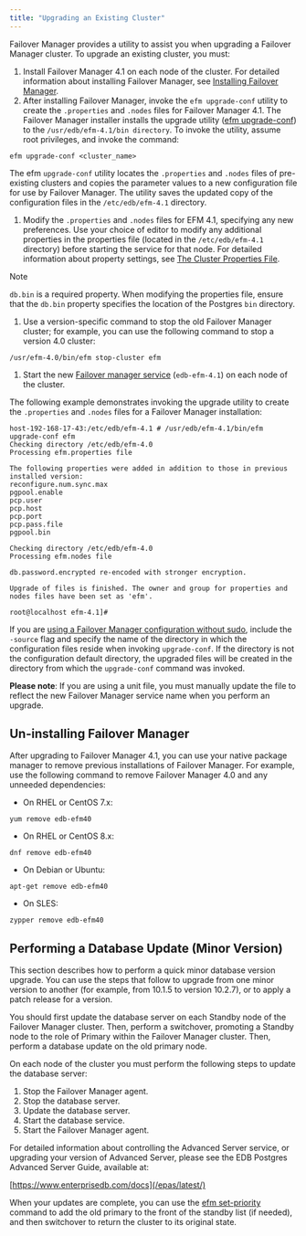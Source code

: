 ```yaml
---
title: "Upgrading an Existing Cluster"
---
```


<div id="upgrading_existing_cluster" class="registered_link"></div>

Failover Manager provides a utility to assist you when upgrading a Failover Manager cluster. To upgrade an existing cluster, you must:

1.  Install Failover Manager 4.1 on each node of the cluster. For detailed information about installing Failover Manager, see [Installing Failover Manager](03_installing_efm/#installing_efm).
2.  After installing Failover Manager, invoke the `efm upgrade-conf` utility to create the `.properties` and `.nodes` files for Failover Manager 4.1. The Failover Manager installer installs the upgrade utility ([efm upgrade-conf](07_using_efm_utility/#efm_upgrade_conf)) to the `/usr/edb/efm-4.1/bin directory`. To invoke the utility, assume root privileges, and invoke the command:

```text
efm upgrade-conf <cluster_name>
```

The efm `upgrade-conf` utility locates the `.properties` and `.nodes` files of pre-existing clusters and copies the parameter values to a new configuration file for use by Failover Manager. The utility saves the updated copy of the configuration files in the `/etc/edb/efm-4.1` directory.

1.  Modify the `.properties` and `.nodes` files for EFM 4.1, specifying any new preferences. Use your choice of editor to modify any additional properties in the properties file (located in the `/etc/edb/efm-4.1` directory) before starting the service for that node. For detailed information about property settings, see [The Cluster Properties File](04_configuring_efm/01_cluster_properties/#cluster_properties).

<div class="note">

<div class="title">

Note

</div>

`db.bin` is a required property. When modifying the properties file, ensure that the `db.bin` property specifies the location of the Postgres `bin` directory.

</div>

1.  Use a version-specific command to stop the old Failover Manager cluster; for example, you can use the following command to stop a version 4.0 cluster:

```text
/usr/efm-4.0/bin/efm stop-cluster efm
```

1.  Start the new [Failover manager service](08_controlling_efm_service/#controlling_efm_service) (`edb-efm-4.1`) on each node of the cluster.

The following example demonstrates invoking the upgrade utility to create the `.properties` and `.nodes` files for a Failover Manager installation:

```text
host-192-168-17-43:/etc/edb/efm-4.1 # /usr/edb/efm-4.1/bin/efm upgrade-conf efm
Checking directory /etc/edb/efm-4.0
Processing efm.properties file

The following properties were added in addition to those in previous installed version:
reconfigure.num.sync.max
pgpool.enable
pcp.user
pcp.host
pcp.port
pcp.pass.file
pgpool.bin

Checking directory /etc/edb/efm-4.0
Processing efm.nodes file

db.password.encrypted re-encoded with stronger encryption.

Upgrade of files is finished. The owner and group for properties and nodes files have been set as 'efm'.

root@localhost efm-4.1]#
```

If you are [using a Failover Manager configuration without sudo](04_configuring_efm/04_extending_efm_permissions/#running_efm_without_sudo), include the `-source` flag and specify the name of the directory in which the configuration files reside when invoking `upgrade-conf`. If the directory is not the configuration default directory, the upgraded files will be created in the directory from which the `upgrade-conf` command was invoked.

**Please note**: If you are using a unit file, you must manually update the file to reflect the new Failover Manager service name when you perform an upgrade.

## Un-installing Failover Manager

After upgrading to Failover Manager 4.1, you can use your native package manager to remove previous installations of Failover Manager. For example, use the following command to remove Failover Manager 4.0 and any unneeded dependencies:

-   On RHEL or CentOS 7.x:

```text
yum remove edb-efm40
```

-   On RHEL or CentOS 8.x:

```text
dnf remove edb-efm40
```

-   On Debian or Ubuntu:

```text
apt-get remove edb-efm40
```

-   On SLES:

```text
zypper remove edb-efm40
```

## Performing a Database Update (Minor Version)

This section describes how to perform a quick minor database version upgrade. You can use the steps that follow to upgrade from one minor version to another (for example, from 10.1.5 to version 10.2.7), or to apply a patch release for a version.

You should first update the database server on each Standby node of the Failover Manager cluster. Then, perform a switchover, promoting a Standby node to the role of Primary within the Failover Manager cluster. Then, perform a database update on the old primary node.

On each node of the cluster you must perform the following steps to update the database server:

1.  Stop the Failover Manager agent.
2.  Stop the database server.
3.  Update the database server.
4.  Start the database service.
5.  Start the Failover Manager agent.

For detailed information about controlling the Advanced Server service, or upgrading your version of Advanced Server, please see the EDB Postgres Advanced Server Guide, available at:

[https://www.enterprisedb.com/docs](/epas/latest/)

When your updates are complete, you can use the [efm set-priority](07_using_efm_utility/#efm_set_priority) command to add the old primary to the front of the standby list (if needed), and then switchover to return the cluster to its original state.
